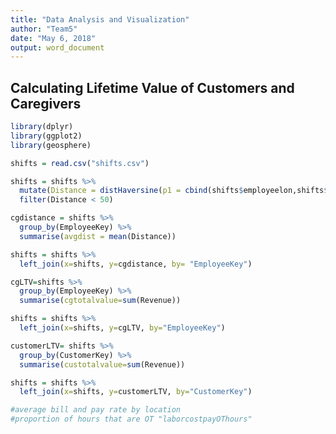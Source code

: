 ```yaml
---
title: "Data Analysis and Visualization"
author: "Team5"
date: "May 6, 2018"
output: word_document
---
```



## Calculating Lifetime Value of Customers and Caregivers
```r
library(dplyr)
library(ggplot2)
library(geosphere)

shifts = read.csv("shifts.csv")

shifts = shifts %>% 
  mutate(Distance = distHaversine(p1 = cbind(shifts$employeelon,shifts$employeelat),                              p2=cbind(shifts$customerlon,shifts$customerlat))*0.000621371) %>%
  filter(Distance < 50)

cgdistance = shifts %>%
  group_by(EmployeeKey) %>%
  summarise(avgdist = mean(Distance))

shifts = shifts %>%
  left_join(x=shifts, y=cgdistance, by= "EmployeeKey")

cgLTV=shifts %>%
  group_by(EmployeeKey) %>%
  summarise(cgtotalvalue=sum(Revenue))

shifts = shifts %>%
  left_join(x=shifts, y=cgLTV, by="EmployeeKey")

customerLTV= shifts %>%
  group_by(CustomerKey) %>%
  summarise(custotalvalue=sum(Revenue))

shifts = shifts %>%
  left_join(x=shifts, y=customerLTV, by="CustomerKey")

#average bill and pay rate by location
#proportion of hours that are OT "laborcostpayOThours"


```
